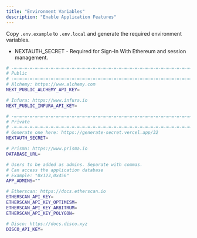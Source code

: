 ```yaml
---
title: "Environment Variables"
description: "Enable Application Features"
---
```


Copy `.env.example` to `.env.local` and generate the required environment variables.

- NEXTAUTH_SECRET - Required for Sign-In With Ethereum and session management.

```bash
# -=-=-=-=-=-=-=-=-=-=-=-=-=-=-=-=-=-=-=-=-=-=-=-=-=-=-=-=-=-=-=-=-=-=-=-=-=-
# Public
# -=-=-=-=-=-=-=-=-=-=-=-=-=-=-=-=-=-=-=-=-=-=-=-=-=-=-=-=-=-=-=-=-=-=-=-=-=-
# Alchemy: https://www.alchemy.com
NEXT_PUBLIC_ALCHEMY_API_KEY=

# Infura: https://www.infura.io
NEXT_PUBLIC_INFURA_API_KEY=

# -=-=-=-=-=-=-=-=-=-=-=-=-=-=-=-=-=-=-=-=-=-=-=-=-=-=-=-=-=-=-=-=-=-=-=-=-=-
# Private
# -=-=-=-=-=-=-=-=-=-=-=-=-=-=-=-=-=-=-=-=-=-=-=-=-=-=-=-=-=-=-=-=-=-=-=-=-=-
# Generate one here: https://generate-secret.vercel.app/32
NEXTAUTH_SECRET=

# Prisma: https://www.prisma.io
DATABASE_URL=

# Users to be added as admins. Separate with commas.
# Can access the application database
# Example: "0x123,0x456"
APP_ADMINS=""

# Etherscan: https://docs.etherscan.io
ETHERSCAN_API_KEY=
ETHERSCAN_API_KEY_OPTIMISM=
ETHERSCAN_API_KEY_ARBITRUM=
ETHERSCAN_API_KEY_POLYGON=

# Disco: https://docs.disco.xyz
DISCO_API_KEY=
```
